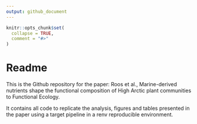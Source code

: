 ```yaml
---
output: github_document
---
```


<!-- README.md is generated from README.Rmd. Please edit that file -->

```r
knitr::opts_chunk$set(
  collapse = TRUE,
  comment = "#>"
)
```

# Readme

This is the Github repository for the paper:
Roos et al., Marine-derived nutrients shape the functional composition of High Arctic plant communities to Functional Ecology.

It contains all code to replicate the analysis, figures and tables presented in the paper using a target pipeline in a renv reproducible environment.

